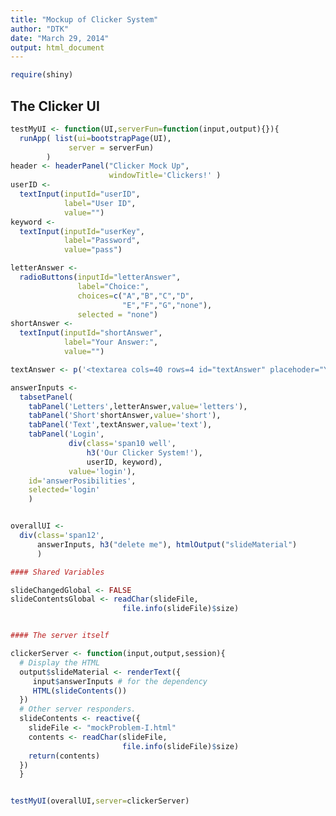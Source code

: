 ```yaml
---
title: "Mockup of Clicker System"
author: "DTK"
date: "March 29, 2014"
output: html_document
---
```


```r
require(shiny)
```

## The Clicker UI

```r

testMyUI <- function(UI,serverFun=function(input,output){}){
  runApp( list(ui=bootstrapPage(UI), 
             server = serverFun)
        )
header <- headerPanel("Clicker Mock Up",
                      windowTitle='Clickers!' )
userID <- 
  textInput(inputId="userID",
            label="User ID",
            value="")
keyword <-
  textInput(inputId="userKey",
            label="Password",
            value="pass")

letterAnswer <- 
  radioButtons(inputId="letterAnswer",
               label="Choice:",
               choices=c("A","B","C","D",
                         "E","F","G","none"),         
               selected = "none")
shortAnswer <- 
  textInput(inputId="shortAnswer",
            label="Your Answer:",
            value="")

textAnswer <- p('<textarea cols=40 rows=4 id="textAnswer" placehoder="You can make this window bigger, as needed"></textarea>')

answerInputs <-
  tabsetPanel(
    tabPanel('Letters',letterAnswer,value='letters'),
    tabPanel('Short'shortAnswer,value='short'),
    tabPanel('Text',textAnswer,value='text'),
    tabPanel('Login',
             div(class='span10 well', 
                 h3('Our Clicker System!'),
                 userID, keyword),
             value='login'),
    id='answerPosibilities',
    selected='login'
    )


overallUI <-    
  div(class='span12',
      answerInputs, h3("delete me"), htmlOutput("slideMaterial")     
      )

#### Shared Variables

slideChangedGlobal <- FALSE
slideContentsGlobal <- readChar(slideFile, 
                         file.info(slideFile)$size)


#### The server itself

clickerServer <- function(input,output,session){
  # Display the HTML
  output$slideMaterial <- renderText({
     input$answerInputs # for the dependency
     HTML(slideContents())
  })
  # Other server responders.
  slideContents <- reactive({
    slideFile <- "mockProblem-I.html"
    contents <- readChar(slideFile, 
                         file.info(slideFile)$size)
    return(contents)
  })
  }


testMyUI(overallUI,server=clickerServer)
```
